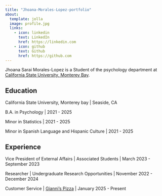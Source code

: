 ```yaml
---
title: "Jhoana-Morales-Lopez-portfolio"
about:
  template: jolla
  image: profile.jpg
  links:
    - icon: linkedin
      text: LinkedIn
      href: https://linkedin.com
    - icon: github
      text: Github
      href: https://github.com
---
```


Jhoana Sarai Morales-Lopez is a Student of the psychology department at [California State University, Monterey Bay](#0).

## Education

California State University, Monterey bay \| Seaside, CA

B.A. in Psychology \| 2021 - 2025

Minor in Statistics \| 2021 - 2025

Minor in Spanish Language and Hispanic Culture \| 2021 - 2025

## Experience

Vice President of External Affairs \| Associated Students \| March 2023 - September 2023

Researcher \| Undergraduate Research Opportunities \| November 2022 - December 2024

Customer Service \| [Gianni's Pizza](https://www.giannispizzamonterey.com/) \| January 2025 - Present
